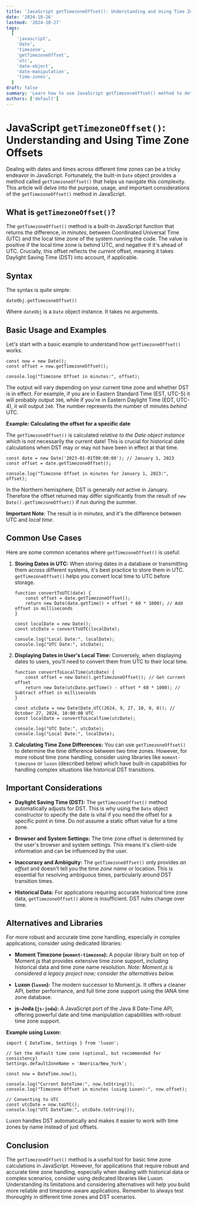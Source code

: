 ```yaml
---
title: 'JavaScript getTimezoneOffset(): Understanding and Using Time Zone Offsets'
date: '2024-10-26'
lastmod: '2024-10-27'
tags:
  [
    'javascript',
    'date',
    'timezone',
    'getTimezoneOffset',
    'utc',
    'date-object',
    'date-manipulation',
    'time-zones',
  ]
draft: false
summary: 'Learn how to use JavaScript getTimezoneOffset() method to determine the difference, in minutes, between UTC and the local time zone. This guide covers usage, examples, and important considerations for handling time zone conversions in your JavaScript applications.'
authors: ['default']
---
```


# JavaScript `getTimezoneOffset()`: Understanding and Using Time Zone Offsets

Dealing with dates and times across different time zones can be a tricky endeavor in JavaScript. Fortunately, the built-in `Date` object provides a method called `getTimezoneOffset()` that helps us navigate this complexity. This article will delve into the purpose, usage, and important considerations of the `getTimezoneOffset()` method in JavaScript.

## What is `getTimezoneOffset()`?

The `getTimezoneOffset()` method is a built-in JavaScript function that returns the difference, in _minutes_, between Coordinated Universal Time (UTC) and the local time zone of the system running the code. The value is positive if the local time zone is behind UTC, and negative if it's ahead of UTC. Crucially, this offset reflects the _current_ offset, meaning it takes Daylight Saving Time (DST) into account, if applicable.

## Syntax

The syntax is quite simple:

```plaintext
dateObj.getTimezoneOffset()
```

Where `dateObj` is a `Date` object instance. It takes no arguments.

## Basic Usage and Examples

Let's start with a basic example to understand how `getTimezoneOffset()` works.

```plaintext
const now = new Date();
const offset = now.getTimezoneOffset();

console.log("Timezone Offset in minutes:", offset);
```

The output will vary depending on your current time zone and whether DST is in effect. For example, if you are in Eastern Standard Time (EST, UTC-5) it will probably output `300`, while if you're in Eastern Daylight Time (EDT, UTC-4), it will output `240`. The number represents the number of minutes _behind_ UTC.

**Example: Calculating the offset for a specific date**

The `getTimezoneOffset()` is calculated _relative to the Date object instance_ which is _not_ necessarily the current date! This is crucial for historical date calculations when DST may or may not have been in effect at that time.

```plaintext
const date = new Date('2023-01-01T00:00:00'); // January 1, 2023
const offset = date.getTimezoneOffset();

console.log("Timezone Offset in minutes for January 1, 2023:", offset);
```

In the Northern hemisphere, DST is generally _not_ active in January. Therefore the offset returned may differ significantly from the result of `new Date().getTimezoneOffset()` if run during the summer.

**Important Note**: The result is in _minutes_, and it's the difference between UTC and _local time_.

## Common Use Cases

Here are some common scenarios where `getTimezoneOffset()` is useful:

1.  **Storing Dates in UTC:** When storing dates in a database or transmitting them across different systems, it's best practice to store them in UTC. `getTimezoneOffset()` helps you convert local time to UTC before storage.

    ```plaintext
    function convertToUTC(date) {
        const offset = date.getTimezoneOffset();
        return new Date(date.getTime() + offset * 60 * 1000); // Add offset in milliseconds
    }

    const localDate = new Date();
    const utcDate = convertToUTC(localDate);

    console.log("Local Date:", localDate);
    console.log("UTC Date:", utcDate);
    ```

2.  **Displaying Dates in User's Local Time:** Conversely, when displaying dates to users, you'll need to convert them from UTC to their local time.

    ```plaintext
    function convertToLocalTime(utcDate) {
        const offset = new Date().getTimezoneOffset(); // Get current offset
        return new Date(utcDate.getTime() - offset * 60 * 1000); // Subtract offset in milliseconds
    }

    const utcDate = new Date(Date.UTC(2024, 9, 27, 10, 0, 0)); // October 27, 2024, 10:00:00 UTC
    const localDate = convertToLocalTime(utcDate);

    console.log("UTC Date:", utcDate);
    console.log("Local Date:", localDate);
    ```

3.  **Calculating Time Zone Differences:** You can use `getTimezoneOffset()` to determine the time difference between two time zones. However, for more robust time zone handling, consider using libraries like `moment-timezone` or `luxon` (described below) which have built-in capabilities for handling complex situations like historical DST transitions.

## Important Considerations

- **Daylight Saving Time (DST):** The `getTimezoneOffset()` method automatically adjusts for DST. This is why using the `Date` object constructor to specify the date is vital if you need the offset for a specific point in time. Do _not_ assume a static offset value for a time zone.

- **Browser and System Settings:** The time zone offset is determined by the user's browser and system settings. This means it's client-side information and can be influenced by the user.

- **Inaccuracy and Ambiguity:** The `getTimezoneOffset()` only provides _an offset_ and doesn't tell you the time _zone name_ or location. This is essential for resolving ambiguous times, particularly around DST transition times.

- **Historical Data:** For applications requiring accurate historical time zone data, `getTimezoneOffset()` alone is insufficient. DST rules change over time.

## Alternatives and Libraries

For more robust and accurate time zone handling, especially in complex applications, consider using dedicated libraries:

- **Moment Timezone (`moment-timezone`):** A popular library built on top of Moment.js that provides extensive time zone support, including historical data and time zone name resolution. _Note: Moment.js is considered a legacy project now; consider the alternatives below._

- **Luxon (`luxon`):** The modern successor to Moment.js. It offers a cleaner API, better performance, and full time zone support using the IANA time zone database.

- **js-Joda (`js-joda`):** A JavaScript port of the Java 8 Date-Time API, offering powerful date and time manipulation capabilities with robust time zone support.

**Example using Luxon:**

```plaintext
import { DateTime, Settings } from 'luxon';

// Set the default time zone (optional, but recommended for consistency)
Settings.defaultZoneName = 'America/New_York';

const now = DateTime.now();

console.log("Current DateTime:", now.toString());
console.log("Timezone Offset in minutes (using Luxon):", now.offset);

// Converting to UTC
const utcDate = now.toUTC();
console.log("UTC DateTime:", utcDate.toString());
```

Luxon handles DST automatically and makes it easier to work with time zones by name instead of just offsets.

## Conclusion

The `getTimezoneOffset()` method is a useful tool for basic time zone calculations in JavaScript. However, for applications that require robust and accurate time zone handling, especially when dealing with historical data or complex scenarios, consider using dedicated libraries like Luxon. Understanding its limitations and considering alternatives will help you build more reliable and timezone-aware applications. Remember to always test thoroughly in different time zones and DST scenarios.
